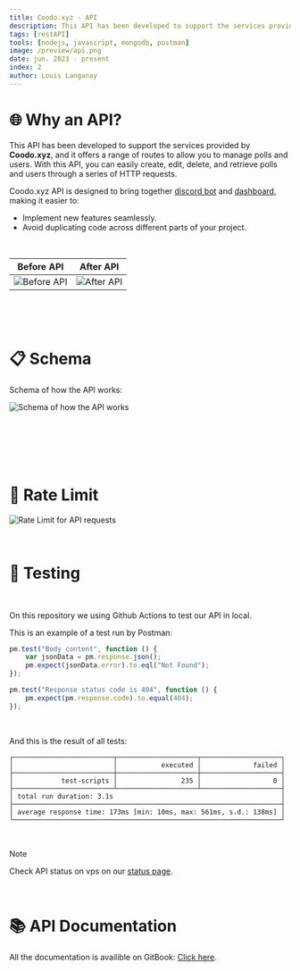 ```yaml
---
title: Coodo.xyz - API
description: This API has been developed to support the services provided by Coodo.xyz.
tags: [restAPI]
tools: [nodejs, javascript, mongodb, postman]
image: /preview/api.png
date: jun. 2023 - present
index: 2
author: Louis Langanay
---
```


# 🌐 Why an API?

This API has been developed to support the services provided by **Coodo.xyz**, and it offers a range of routes to allow you to manage polls and users.
With this API, you can easily create, edit, delete, and retrieve polls and users through a series of HTTP requests.

Coodo.xyz API is designed to bring together [discord bot](coodo.xyz---discord-bot) and [dashboard](coodo.xyz---dashboard), making it easier to:

- Implement new features seamlessly.
- Avoid duplicating code across different parts of your project.

&nbsp;

| Before API | After API |
| -- | -- |
| ![Before API](https://i.ibb.co/fXQghCx/intro-pourquoi-1.png) | ![After API](https://i.ibb.co/r7Mhz8m/intro-pourquoi-2.png) |

&nbsp;

&nbsp;

# 📋 Schema

Schema of how the API works:

<img src="https://i.ibb.co/w7jc3QD/return-values-schema.png" alt="Schema of how the API works" />

&nbsp;

&nbsp;

&nbsp;

# 🚦 Rate Limit

<img src="https://i.ibb.co/qd2fXbn/rate-limit.png" alt="Rate Limit for API requests" />

&nbsp;

# 🤖 Testing

&nbsp;

On this repository we using Github Actions to test our API in local.

This is an example of a test run by Postman:
```js
pm.test("Body content", function () {
    var jsonData = pm.response.json();
    pm.expect(jsonData.error).to.eql("Not Found");
});

pm.test("Response status code is 404", function () {
    pm.expect(pm.response.code).to.equal(404);
});
```

&nbsp;

And this is the result of all tests:
```shell
┌─────────────────────────┬────────────────────┬────────────────────┐
│                         │           executed │             failed │
├─────────────────────────┼────────────────────┼────────────────────┤
│            test-scripts │                235 │                  0 │
├─────────────────────────┴────────────────────┴────────────────────┤
│ total run duration: 3.1s                                          │
├───────────────────────────────────────────────────────────────────┤
│ average response time: 173ms [min: 10ms, max: 561ms, s.d.: 138ms] │
└───────────────────────────────────────────────────────────────────┘
```

&nbsp;

> [!NOTE]
> Check API status on vps on our [status page](http://status.coodo.xyz/).

&nbsp;

# 📚 API Documentation
All the documentation is availible on GitBook: [Click here](https://api-doc.coodo.xyz).
